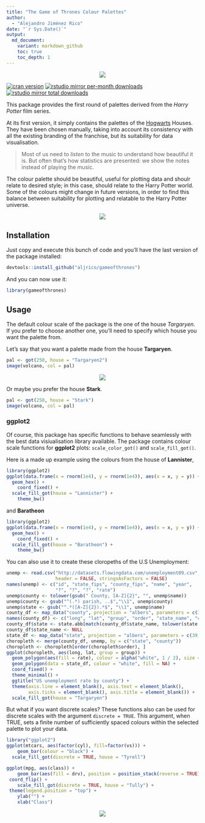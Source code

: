 ```yaml
---
title: "The Game of Thrones Colour Palettes"
author:
  - "Alejandro Jiménez Rico"
date: "`r Sys.Date()`"
output:
  md_document:
    variant: markdown_github
    toc: true
    toc_depth: 1
---
```



<center><img src="https://raw.githubusercontent.com/aljrico/aljrico.github.io/master/_posts/images/hogwarts-houses.png"></center>


[![cran version](http://www.r-pkg.org/badges/version/harrypotter)](https://cran.r-project.org/package=harrypotter)
[![rstudio mirror per-month downloads](http://cranlogs.r-pkg.org/badges/harrypotter)](https://github.com/metacran/cranlogs.app)
[![rstudio mirror total downloads](http://cranlogs.r-pkg.org/badges/grand-total/harrypotter?color=yellowgreen)](https://github.com/metacran/cranlogs.app)

This package provides the first round of palettes derived from the *Harry Potter* film series.

At its first version, it simply contains the palettes of the [Hogwarts](https://en.wikipedia.org/wiki/Hogwarts) Houses. They have been chosen manually, taking into account its consistency with all the existing branding of the franchise, but its suitability for data visualisation. 

> Most of us need to _listen_ to the music to understand how beautiful it is. But often that’s how statistics are presented: we show the notes instead of playing the music.

The colour palette should be beautiful, useful for plotting data and shoulr relate to desired style; in this case, should relate to the Harry Potter world. Some of the colours might change in future versions, in order to find this balance between suitability for plotting and relatable to the Harry Potter universe.

<center><img src="https://raw.githubusercontent.com/aljrico/aljrico.github.io/master/_posts/images/show_scales2-1.png" ></center>




Installation
-------------

Just copy and execute this bunch of code and you'll have the last version of the package installed:


```r
devtools::install_github("aljrico/gameofthrones")
```

And you can now use it:


```r
library(gameofthrones)
```

Usage
-----

The default colour scale of the package is the one of the house *Targaryen*. If you prefer to choose another one, you'll need to specify which house you want the palette from.

Let's say that you want a palette made from the house **Targaryen**.


```r
pal <- got(250, house = "Targaryen2")
image(volcano, col = pal)
```

<center><img src="https://raw.githubusercontent.com/aljrico/aljrico.github.io/master/_posts/images/unnamed-chunk-3-1.png" ></center>

Or maybe you prefer the house **Stark**.


```r
pal <- got(250, house = "Stark")
image(volcano, col = pal)
```


### ggplot2

Of course, this package has specific functions to behave seamlessly with the best data visiualisation library available. 
The package contains colour scale functions for **ggplot2** plots: `scale_color_got()` and `scale_fill_got()`.


Here is a made up example using the colours from the house of **Lannister**,


```r
library(ggplot2)
ggplot(data.frame(x = rnorm(1e4), y = rnorm(1e4)), aes(x = x, y = y)) +
  geom_hex() + 
	coord_fixed() +
  scale_fill_got(house = "Lannister") + 
	theme_bw()
```

and **Baratheon**


```r
library(ggplot2)
ggplot(data.frame(x = rnorm(1e4), y = rnorm(1e4)), aes(x = x, y = y)) +
  geom_hex() + 
	coord_fixed() +
  scale_fill_got(house = "Baratheon") + 
	theme_bw()
```

You can also use it to create these cloropeths of the U.S Unemployment:

```r
unemp <- read.csv("http://datasets.flowingdata.com/unemployment09.csv",
                  header = FALSE, stringsAsFactors = FALSE)
names(unemp) <- c("id", "state_fips", "county_fips", "name", "year",
                  "?", "?", "?", "rate")
unemp$county <- tolower(gsub(" County, [A-Z]{2}", "", unemp$name))
unemp$county <- gsub("^(.*) parish, ..$","\\1", unemp$county)
unemp$state <- gsub("^.*([A-Z]{2}).*$", "\\1", unemp$name)
county_df <- map_data("county", projection = "albers", parameters = c(39, 45))
names(county_df) <- c("long", "lat", "group", "order", "state_name", "county")
county_df$state <- state.abb[match(county_df$state_name, tolower(state.name))]
county_df$state_name <- NULL
state_df <- map_data("state", projection = "albers", parameters = c(39, 45))
choropleth <- merge(county_df, unemp, by = c("state", "county"))
choropleth <- choropleth[order(choropleth$order), ]
ggplot(choropleth, aes(long, lat, group = group)) +
  geom_polygon(aes(fill = rate), colour = alpha("white", 1 / 2), size = 0.2) +
  geom_polygon(data = state_df, colour = "white", fill = NA) +
  coord_fixed() +
  theme_minimal() +
  ggtitle("US unemployment rate by county") +
  theme(axis.line = element_blank(), axis.text = element_blank(),
        axis.ticks = element_blank(), axis.title = element_blank()) +
  scale_fill_got(house = "Targaryen")
```



But what if you want discrete scales? These functions also can be used for discrete scales with the argument `discrete = TRUE`. This argument, when TRUE, sets a finite number of sufficiently spaced colours within the selected palette to plot your data.


```r
library("ggplot2")
ggplot(mtcars, aes(factor(cyl), fill=factor(vs))) +  
	geom_bar(colour = "black") +
  scale_fill_got(discrete = TRUE, house = "Tyrell")
```


```r
ggplot(mpg, aes(class)) +
	geom_bar(aes(fill = drv), position = position_stack(reverse = TRUE), colour = "black") +
 coord_flip() +
	scale_fill_got(discrete = TRUE, house = "Tully") +
 theme(legend.position = "top") +
	ylab("") +
	xlab("Class")
```

<center><img src="https://raw.githubusercontent.com/aljrico/aljrico.github.io/master/_posts/images/unnamed-chunk-10-1.png" ></center>

